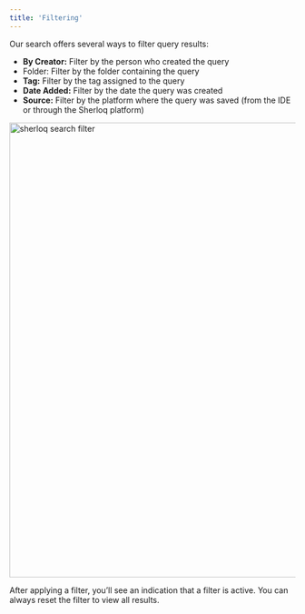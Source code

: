 ```yaml
---
title: 'Filtering'
---
```


Our search offers several ways to filter query results:

- **By Creator:** Filter by the person who created the query
- Folder: Filter by the folder containing the query
- **Tag:** Filter by the tag assigned to the query
- **Date Added:** Filter by the date the query was created
- **Source:** Filter by the platform where the query was saved (from the IDE or through the Sherloq platform)


<img src="/images/search_filter.png" 
   alt = "sherloq search filter"
   width="800" />


<Note> After applying a filter, you’ll see an indication that a filter is active. You can always reset the filter to view all results.</Note>